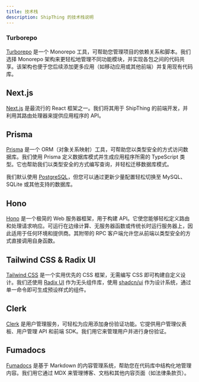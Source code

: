 ```yaml
---
title: 技术栈
description: ShipThing 的技术栈说明
---
```


### Turborepo

[Turborepo](https://turborepo.com) 是一个 Monorepo 工具，可帮助您管理项目的依赖关系和脚本。我们选择 Monorepo 架构来更轻松地管理不同功能模块，并实现各包之间的代码共享。该架构也便于您后续添加更多应用（如移动应用或其他前端）并复用现有代码库。

## Next.js

[Next.js](https://nextjs.org/) 是最流行的 React 框架之一。我们将其用于 ShipThing 的前端开发，并利用其路由处理器来提供应用程序的 API。

## Prisma

[Prisma](https://www.prisma.io/) 是一个 ORM（对象关系映射）工具，可帮助您以类型安全的方式访问数据库。我们使用 Prisma 定义数据库模式并生成应用程序所需的 TypeScript 类型。它也帮助我们以类型安全的方式编写查询，并轻松迁移数据库模式。

我们默认使用 [PostgreSQL](https://www.postgresql.org/)，但您可以通过更新少量配置轻松切换至 MySQL、SQLite 或其他支持的数据库。

## Hono

[Hono](https://hono.dev/) 是一个极简的 Web 服务器框架，用于构建 API。它使您能够轻松定义路由和处理请求响应。可运行在边缘计算、无服务器函数或传统长时运行服务器上，因此适用于任何环境和提供商。其附带的 RPC 客户端允许您从前端以类型安全的方式直接调用自身函数。

## Tailwind CSS & Radix UI

[Tailwind CSS](https://tailwindcss.com/) 是一个实用优先的 CSS 框架，无需编写 CSS 即可构建自定义设计。我们还使用 [Radix UI](https://www.radix-ui.com/) 作为无头组件库，使用 [shadcn/ui](https://ui.shadcn.com/) 作为设计系统，通过单一命令即可生成预设样式的组件。

## Clerk

[Clerk](https://clerk.com/) 是用户管理服务，可轻松为应用添加身份验证功能。它提供用户管理仪表板、用户管理 API 和前端 SDK。我们用它来管理用户并进行身份验证。

## Fumadocs

[Fumadocs](https://fumadocs.com/) 是基于 Markdown 的内容管理系统，帮助您在代码库中结构化地管理内容。我们用它通过 MDX 来管理博客、文档和其他内容页面（如法律条款页）。